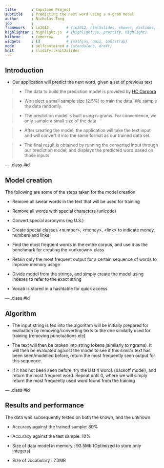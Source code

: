 ```yaml
---
title       : Capstone Project
subtitle    : Predicting the next word using a n-gram model
author      : Nicholas Tang
job         : 
framework   : io2012        # {io2012, html5slides, shower, dzslides, ...}
highlighter : highlight.js  # {highlight.js, prettify, highlight}
hitheme     : tomorrow      # 
widgets     : []            # {mathjax, quiz, bootstrap}
mode        : selfcontained # {standalone, draft}
knit        : slidify::knit2slides
---
```


## Introduction

 * Our application will predict the next word, given a set of previous text

> * The data to build the prediction model is provided by [HC Corpora ](http://www.corpora.heliohost.org/)  
  
> * We select a small sample size (2.5%) to train the data. We sample the data randomly.  
    
> * The prediction model is built using n-grams. For convenience, we only sample a small size of the data
  
> * After creating the model, the application will take the text input and will convert it into the same format as our trained data set. 
  
> * The final result is obtained by running the converted input through our prediction model, and displays the predicted word based on those inputs


--- .class #id 

## Model creation

The following are some of the steps taken for the model creation

* Remove all swear words in the text that will be used for training

* Remove all words with special characters (unicode)

* Convert special acronyms (eg U.S.)

* Create special classes &lt;number&gt;, &lt;money&gt;, &lt;link&gt; to indicate money, numbers and links

* Find the most frequent words in the entire corpus, and use it as the benchmark for creating the &lt;unknown&gt; class

* Retain only the most frequent output for a certain sequence of words to improve memory usage

* Divide model from the strings, and simply create the model using indexes to refer to the exact string

* Vocab is stored in a hashtable for quick access

--- .class #id 

## Algorithm

* The input string is fed into the algorithm will be initially prepared for evaluation by removing/converting texts to the one similarly used for training (removing punctuations etc)

* The text will then be broken into string tokens (similarly to ngrams). It will then be evaluated against the model to see if this similar text has been seen/modelled before, return the most frequently seen output for this sequence

* If it has not been seen before, try the last 4 words (backoff model), and return the most frequent word. Repeat until 0, where we will simply return the most frequently used word found from the training

--- .class #id 

## Results and performance

The data was subsequently tested on both the known, and the unknown

* Accuracy against the trained sample: 80%

* Accuracy against the test sample: 10%

* Size of data model in memory : 93.5Mb (Optimized to store only integers)

* Size of vocabulary : 7.3MB
